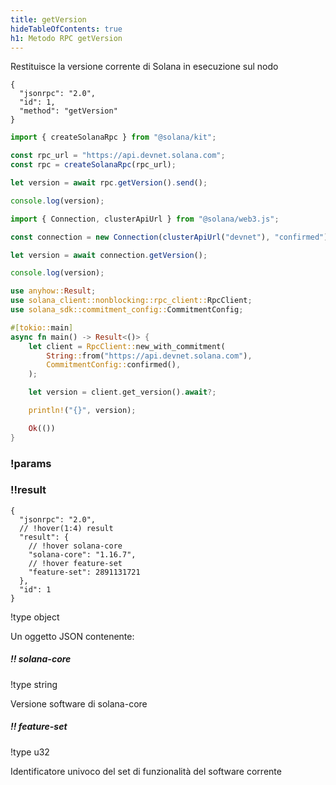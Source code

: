 ```yaml
---
title: getVersion
hideTableOfContents: true
h1: Metodo RPC getVersion
---
```


Restituisce la versione corrente di Solana in esecuzione sul nodo

<APIMethod>

```jsonc !!request curl
{
  "jsonrpc": "2.0",
  "id": 1,
  "method": "getVersion"
}
```

```ts !!request title="Kit"
import { createSolanaRpc } from "@solana/kit";

const rpc_url = "https://api.devnet.solana.com";
const rpc = createSolanaRpc(rpc_url);

let version = await rpc.getVersion().send();

console.log(version);
```

```ts !!request title="web3.js"
import { Connection, clusterApiUrl } from "@solana/web3.js";

const connection = new Connection(clusterApiUrl("devnet"), "confirmed");

let version = await connection.getVersion();

console.log(version);
```

```rs !!request title="Rust"
use anyhow::Result;
use solana_client::nonblocking::rpc_client::RpcClient;
use solana_sdk::commitment_config::CommitmentConfig;

#[tokio::main]
async fn main() -> Result<()> {
    let client = RpcClient::new_with_commitment(
        String::from("https://api.devnet.solana.com"),
        CommitmentConfig::confirmed(),
    );

    let version = client.get_version().await?;

    println!("{}", version);

    Ok(())
}
```

### !params

### !!result

```jsonc !response
{
  "jsonrpc": "2.0",
  // !hover(1:4) result
  "result": {
    // !hover solana-core
    "solana-core": "1.16.7",
    // !hover feature-set
    "feature-set": 2891131721
  },
  "id": 1
}
```

!type object

Un oggetto JSON contenente:

##### !! solana-core

!type string

Versione software di solana-core

##### !! feature-set

!type u32

Identificatore univoco del set di funzionalità del software corrente

</APIMethod>
